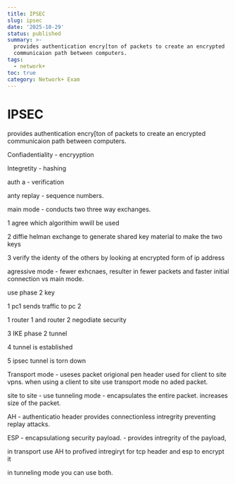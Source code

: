 ```yaml
---
title: IPSEC
slug: ipsec
date: '2025-10-29'
status: published
summary: >-
  provides authentication encry[ton of packets to create an encrypted
  communicaion path between computers.
tags:
  - network+
toc: true
category: Network+ Exam
---
```


# IPSEC

provides authentication encry[ton of packets to create an encrypted communicaion path between computers. 

Confiadentiality - encryyption

Integretity - hashing

auth a - verification 

anty replay - sequence numbers. 

main mode - conducts two three way exchanges. 

1 agree which algorithim wwill be used 

2 diffie helman exchange to generate shared key material to make the two keys 

3 verify the identy of the others by looking at encrypted form of ip address

agressive mode - fewer exhcnaes, resulter in fewer packets and faster initial connection vs main mode. 

use phase 2 key 

1 pc1 sends traffic to pc 2 

1 router 1 and router 2 negodiate security 

3 IKE phase 2 tunnel 

4 tunnel is established 

5 ipsec tunnel is torn down

Transport mode - useses packet origional pen header used for client to site vpns. when using a client to site use transport mode no aded packet. 

site to site - use tunneling mode - encapsulates the entire packet. increases size of the packet. 

AH - authenticatio header provides connectionless intregrity preventing replay attacks. 

ESP - encapsulationg security payload. - provides intregrity of the payload, 

in transport use AH to profived intregiryt for tcp header and esp to encrypt it 

in tunneling mode you can use both.
